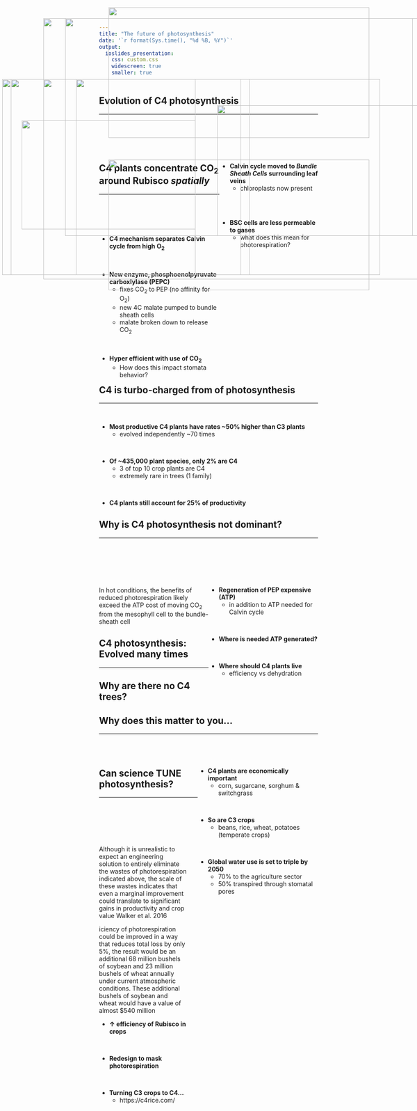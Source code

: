 ```yaml
---
title: "The future of photosynthesis"
date: '`r format(Sys.time(), "%d %B, %Y")`'
output: 
  ioslides_presentation:
    css: custom.css
    widescreen: true
    smaller: true
---
```


## Evolution of C4 photosynthesis
<hr>
<br/>
<br/>
<br/>
<br/>

<IMG STYLE="position:absolute; TOP:190px; LEFT:25px; WIDTH:550px; HEIGHT:450px" SRC="images/c4cell.jpg">

<div style="float: right; width: 45%;">

* **Calvin cycle moved to *Bundle Sheath Cells* surrounding leaf veins**
    * chloroplasts now present

<br/>
<br/>

* **BSC cells are less permeable to gases**
    * what does this mean for photorespiration?

</div>

## 

<IMG STYLE="position:absolute; TOP:25px; LEFT:250px; WIDTH:600px; HEIGHT:300px" SRC="images/c3_cs.gif">

<IMG STYLE="position:absolute; TOP:375px; LEFT:250px; WIDTH:600px; HEIGHT:300px" SRC="images/c4_cs.gif">

## C4 plants concentrate CO~2~ around Rubisco *spatially*
<hr>
<br/>
<br/>
<br/>

<div style="float: right; width: 55%;">

* **C4 mechanism separates Calvin cycle from high O~2~**

<br/>

* **New enzyme, phosphoenolpyruvate carboxlylase (PEPC)**
    * fixes CO~2~ to PEP (no affinity for O~2~)
    * new 4C malate pumped to bundle sheath cells
    * malate broken down to release CO~2~

<br/>

* **Hyper efficient with use of CO~2~**
    * How does this impact stomata behavior?

</div>

<IMG STYLE="position:absolute; TOP:190px; LEFT:100px; WIDTH:350px; HEIGHT:450px" SRC="images/c4.jpg">

## C4 is turbo-charged from of photosynthesis
<hr>
<br/>

* **Most productive C4 plants have rates ~50% higher than C3 plants**
    + evolved independently ~70 times

<br/>
    
* **Of ~435,000 plant species, only 2% are C4**
    + 3 of top 10 crop plants are C4
    + extremely rare in trees (1 family)
    
<br/>

* **C4 plants still account for 25% of productivity**

## Why is C4 photosynthesis not dominant?
<hr>
<br/>
<br/>
<br/>
<br/>

<div style="float: right; width: 50%;">

* **Regeneration of PEP expensive (ATP)**
    + in addition to ATP needed for Calvin cycle
 
<br/>
 
* **Where is needed ATP generated?**

<br/>

* **Where should C4 plants live**
    * efficiency vs dehydration
    
</div>

<IMG STYLE="position:absolute; TOP:190px; LEFT:5px; WIDTH:550px; HEIGHT:450px" SRC="images/c4khan.png">

##
<IMG STYLE="position:absolute; TOP:50px; LEFT:150px; WIDTH:800px; HEIGHT:500px" SRC="images/c4_distribution.jpg">

<div class="item-absolute2"> In hot conditions, the benefits of reduced photorespiration likely exceed the ATP cost of moving CO~2~ from the mesophyll cell to the bundle-sheath cell </div>

## C4 photosynthesis: Evolved many times
<hr>

<IMG STYLE="position:absolute; TOP:190px; LEFT:175px; WIDTH:700px; HEIGHT:450px" SRC="images/c4map.png">

## Why are there no C4 trees?

## 

<!-- ## Evolution of CAM photosynthesis (C4 pathway w/out BSC) -->
<!-- <hr> -->

<!-- <IMG STYLE="position:absolute; TOP:175px; LEFT:250px; WIDTH:600px; HEIGHT:500px" SRC="images/cam2.png"> -->

<!-- ## CAM concentrates CO~2~ around Rubisco *temporally* -->
<!-- <hr> -->
<!-- <br/> -->
<!-- <br/> -->
<!-- <br/> -->

<!-- <div style="float: right; width: 47%;"> -->

<!-- * **Stomata open at night only** -->

<!-- <br/> -->

<!-- * **4C compounds produced in large quantities** -->
<!--     + stored when Rubisco is inactive -->

<!-- <br/> -->

<!-- * **C4 vs CAM** -->
<!--     * substitute BSC for "night shift" -->

<!-- </div> -->

<!-- <IMG STYLE="position:absolute; TOP:225px; LEFT:50px; WIDTH:500px; HEIGHT:400px" SRC="images/cam5.jpg"> -->

<!-- ## Yes we CAM!! -->
<!-- <hr> -->
<!-- <br/> -->
<!-- <br/> -->
<!-- <br/> -->

<!-- <IMG STYLE="position:absolute; TOP:200px; LEFT:650px; WIDTH:300px; HEIGHT:450px" SRC="images/cam_plants.jpeg"> -->


<!-- <div style="float: left; width: 50%;"> -->
<!-- * **CAM evolved independently several times** -->
<!--     + ~16,000 species -->

<!-- <br/> -->

<!-- * **Exist in arid environments or habitats** -->
<!--     * cacti -->
<!--     * epiphytes -->

<!-- <br/> -->

<!-- * **Are CAM plants fast or slow growing?** -->
<!-- </div> -->

<!-- ## C3 vs C4 vs CAM: Know advantages/disadvantages of each -->
<!-- <hr> -->

<!-- <IMG STYLE="position:absolute; TOP:175px; LEFT:250px; WIDTH:600px; HEIGHT:500px" SRC="images/c3c4cam.jpeg"> -->

## Why does this matter to you...
<hr>
<br/>
<br/>

<div style="float: right; width: 55%;">
* **C4 plants are economically important**
    * corn, sugarcane, sorghum & switchgrass

<br/>

* **So are C3 crops**
    * beans, rice, wheat, potatoes (temperate crops)

<br/>

* **Global water use is set to triple by 2050**
    * 70%  to the agriculture sector
    * 50% transpired through stomatal pores

</div>

<IMG STYLE="position:absolute; TOP:285px; LEFT:50px; WIDTH:400px; HEIGHT:250px" SRC="images/dry_corn.jpg">

##

<IMG STYLE="position:absolute; TOP:50px; LEFT:100px; WIDTH:900px; HEIGHT:600px" SRC="images/crops.jpg">


## Can science TUNE photosynthesis?
<hr>
<br/>
<br/>
<br/>
<br/>

<IMG STYLE="position:absolute; TOP:250px; LEFT:500px; WIDTH:500px; HEIGHT:300px" SRC="images/rubsico_fix.jpg">

<div style="float: left; width: 40%;">

Although it is unrealistic to expect an engineering solution to entirely eliminate the wastes of photorespiration indicated above, the scale of these wastes indicates that even a marginal improvement could translate to significant gains in productivity and crop value Walker et al. 2016

iciency of photorespiration could be improved in a way that reduces total loss by only 5%, the result would be an additional 68 million bushels of soybean and 23 million bushels of wheat annually under current atmospheric conditions. These additional bushels of soybean and wheat would have a value of almost $540 million

* **↑ efficiency of Rubisco in crops**

<br/>

* **Redesign to mask photorespiration**

<br/>

* **Turning C3 crops to C4...**
    * https://c4rice.com/

</div>